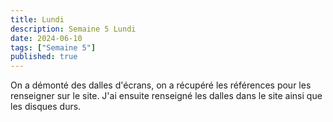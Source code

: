 ```yaml
---
title: Lundi
description: Semaine 5 Lundi
date: 2024-06-10
tags: ["Semaine 5"]
published: true
---
```



On a démonté des dalles d'écrans, on a récupéré les références pour les renseigner sur le site.
J'ai ensuite renseigné les dalles dans le site ainsi que les disques durs.